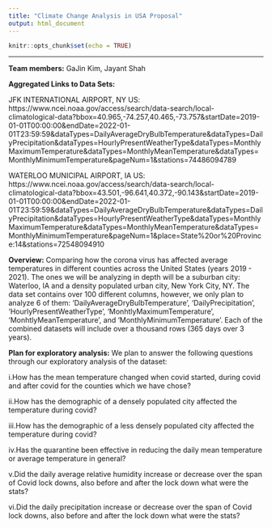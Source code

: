 ```yaml
---
title: "Climate Change Analysis in USA Proposal"
output: html_document
---
```


```r
knitr::opts_chunk$set(echo = TRUE)
```
***

**Team members:** GaJin Kim, Jayant Shah

**Aggregated Links to Data Sets:** 


JFK INTERNATIONAL AIRPORT, NY US: 
https://www.ncei.noaa.gov/access/search/data-search/local-climatological-data?bbox=40.965,-74.257,40.465,-73.757&startDate=2019-01-01T00:00:00&endDate=2022-01-01T23:59:59&dataTypes=DailyAverageDryBulbTemperature&dataTypes=DailyPrecipitation&dataTypes=HourlyPresentWeatherType&dataTypes=MonthlyMaximumTemperature&dataTypes=MonthlyMeanTemperature&dataTypes=MonthlyMinimumTemperature&pageNum=1&stations=74486094789

WATERLOO MUNICIPAL AIRPORT, IA US: 
https://www.ncei.noaa.gov/access/search/data-search/local-climatological-data?bbox=43.501,-96.641,40.372,-90.143&startDate=2019-01-01T00:00:00&endDate=2022-01-01T23:59:59&dataTypes=DailyAverageDryBulbTemperature&dataTypes=DailyPrecipitation&dataTypes=HourlyPresentWeatherType&dataTypes=MonthlyMaximumTemperature&dataTypes=MonthlyMeanTemperature&dataTypes=MonthlyMinimumTemperature&pageNum=1&place=State%20or%20Province:14&stations=72548094910

**Overview:** Comparing how the corona virus has affected average temperatures in different counties across the United States (years 2019 - 2021). The ones we will be analyzing in depth will be a suburban city: Waterloo, IA and a density populated urban city, New York City, NY. The data set contains over 100 different columns, however, we only plan to analyze 6 of them: 'DailyAverageDryBulbTemperature', 'DailyPrecipitation', 'HourlyPresentWeatherType', 'MonhtlyMaximumTemperature', 'MonhtlyMeanTemperature', and 'MonthlyMinimumTemperature'. Each of the combined datasets will include over a thousand rows (365 days over 3 years).

**Plan for exploratory analysis:** We plan to answer the following questions through our exploratory analysis of the dataset:

i.How has the mean temperature changed when covid started, during covid and after covid for the counties which we have chose?

ii.How has the demographic of a densely populated city affected the temperature during covid?

iii.How has the demographic of a less densely populated city affected the temperature during covid?

iv.Has the quarantine been effective in reducing the daily mean temperature or average temperature in general?

v.Did the daily average relative humidity increase or decrease over the span of Covid lock downs, also before and after the lock down what were the stats?

vi.Did the daily precipitation increase or decrease over the span of Covid lock downs, also before and after the lock down what were the stats?